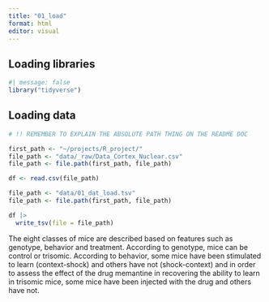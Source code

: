 ```yaml
---
title: "01_load"
format: html
editor: visual
---
```


## Loading libraries

```r
#| message: false
library("tidyverse")
```

## Loading data

```r
# !! REMEMBER TO EXPLAIN THE ABSOLUTE PATH THING ON THE README DOC

first_path <- "~/projects/R_project/"
file_path <- "data/_raw/Data_Cortex_Nuclear.csv" 
file_path <- file.path(first_path, file_path)

df <- read.csv(file_path)
```

```r
file_path <- "data/01_dat_load.tsv"
file_path <- file.path(first_path, file_path)

df |>
  write_tsv(file = file_path)
```

The eight classes of mice are described based on features such as genotype, behavior and treatment. According to genotype, mice can be control or trisomic. According to behavior, some mice have been stimulated to learn (context-shock) and others have not (shock-context) and in order to assess the effect of the drug memantine in recovering the ability to learn in trisomic mice, some mice have been injected with the drug and others have not.

